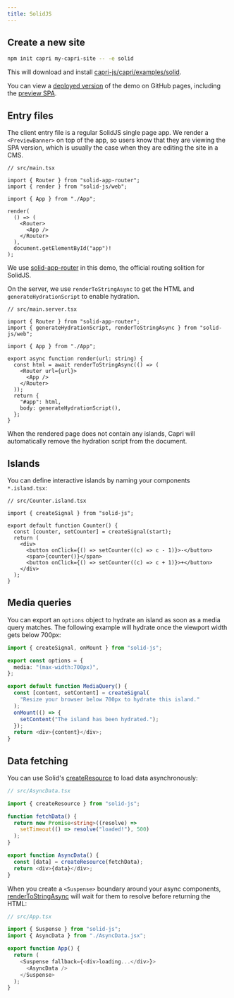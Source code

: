 ```yaml
---
title: SolidJS
---
```


## Create a new site

```bash
npm init capri my-capri-site -- -e solid
```

This will download and install [capri-js/capri/examples/solid](https://github.com/capri-js/capri/tree/main/examples/solid).

You can view a [deployed version](https://capri-js.github.io/capri/solid/) of the demo on GitHub pages, including
the [preview SPA](https://capri-js.github.io/capri/solid/preview/).

## Entry files

The client entry file is a regular SolidJS single page app. We render a `<PreviewBanner>`
on top of the app, so users know that they are viewing the SPA version, which is usually
the case when they are editing the site in a CMS.

```tsx
// src/main.tsx

import { Router } from "solid-app-router";
import { render } from "solid-js/web";

import { App } from "./App";

render(
  () => (
    <Router>
      <App />
    </Router>
  ),
  document.getElementById("app")!
);
```

We use [solid-app-router](https://github.com/solidjs/solid-app-router) in this demo, the official routing
solition for SolidJS.

On the server, we use `renderToStringAsync` to get the HTML and `generateHydrationScript` to enable hydration.

```tsx
// src/main.server.tsx

import { Router } from "solid-app-router";
import { generateHydrationScript, renderToStringAsync } from "solid-js/web";

import { App } from "./App";

export async function render(url: string) {
  const html = await renderToStringAsync(() => (
    <Router url={url}>
      <App />
    </Router>
  ));
  return {
    "#app": html,
    body: generateHydrationScript(),
  };
}
```

<Note>
  When the rendered page does not contain any islands, Capri will automatically
  remove the hydration script from the document.
</Note>

## Islands

You can define interactive islands by naming your components `*.island.tsx`:

```tsx
// src/Counter.island.tsx

import { createSignal } from "solid-js";

export default function Counter() {
  const [counter, setCounter] = createSignal(start);
  return (
    <div>
      <button onClick={() => setCounter((c) => c - 1)}>-</button>
      <span>{counter()}</span>
      <button onClick={() => setCounter((c) => c + 1)}>+</button>
    </div>
  );
}
```

## Media queries

You can export an `options` object to hydrate an island as soon as a media query matches.
The following example will hydrate once the viewport width gets below 700px:

```ts
import { createSignal, onMount } from "solid-js";

export const options = {
  media: "(max-width:700px)",
};

export default function MediaQuery() {
  const [content, setContent] = createSignal(
    "Resize your browser below 700px to hydrate this island."
  );
  onMount(() => {
    setContent("The island has been hydrated.");
  });
  return <div>{content}</div>;
}
```

## Data fetching

You can use Solid's [createResource](https://www.solidjs.com/docs/latest#createresource)
to load data asynchronously:

```ts
// src/AsyncData.tsx

import { createResource } from "solid-js";

function fetchData() {
  return new Promise<string>((resolve) =>
    setTimeout(() => resolve("loaded!"), 500)
  );
}

export function AsyncData() {
  const [data] = createResource(fetchData);
  return <div>{data}</div>;
}
```

When you create a `<Suspense>` boundary around your async components,
[renderToStringAsync](https://www.solidjs.com/docs/latest#rendertostringasync) will wait for
them to resolve before returning the HTML:

```ts
// src/App.tsx

import { Suspense } from "solid-js";
import { AsyncData } from "./AsyncData.jsx";

export function App() {
  return (
    <Suspense fallback={<div>loading...</div>}>
      <AsyncData />
    </Suspense>
  );
}
```
